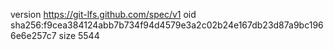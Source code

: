 version https://git-lfs.github.com/spec/v1
oid sha256:f9cea384124abb7b734f94d4579e3a2c02b24e167db23d87a9bc1966e6e257c7
size 5544

